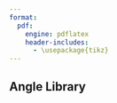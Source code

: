 ```yaml
---
format:
  pdf:
    engine: pdflatex
    header-includes:
      - \usepackage{tikz}
---
```


\usetikzlibrary {arrows.meta}
\tikz {
  \draw [arrows = {->[]}]         (0,5)   -- (1,1);
  \draw [arrows = {->[]}]         (0,1)   -- (1,1);
  \draw[ball color=yellow] (3.4,0.5) circle(0.25) node{-}node[above=0.3cm]{$q'$};
}

## Angle Library

\begin{tikzpicture}[radius=1cm,delta angle=30]
  \draw (-1,0) -- +(3.5,0);
  \draw (1,0) ++(210:2cm) -- +(30:4cm);
  \draw (1,0) +(0:1cm) arc [start angle=0];
  \draw (1,0) +(180:1cm) arc [start angle=180];
\end{tikzpicture}


\begin{tikzpicture}[radius=1cm,delta angle=45]
  \draw (-1,0) -- +(3.5,0);
  \draw (1,0) ++(210:2cm) -- +(35:4cm);
  \draw (1,0) +(0:1cm) arc [start angle=0];
  \draw (1,0) +(180:1cm) arc [start angle=180];
  \path (1,0) ++(15:.75cm) node{$\alpha$};
  \path (1,0) ++(15:-.75cm) node{$\beta$};
\end{tikzpicture}